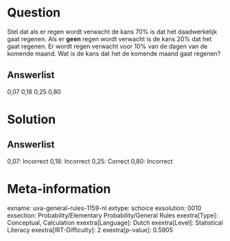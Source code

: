 Question
========

Stel dat als er regen wordt verwacht de kans 70% is dat het
daadwerkelijk gaat regenen. Als er **geen** regen wordt verwacht is de
kans 20% dat het gaat regenen. Er wordt regen verwacht voor 10% van de
dagen van de komende maand. Wat is de kans dat het de komende maand gaat
regenen?

Answerlist
----------

0,07
0,18
0,25
0,80

Solution
========

Answerlist
----------

0,07: Incorrect
0,18: Incorrect
0,25: Correct
0,80: Incorrect

Meta-information
================
exname: uva-general-rules-1159-nl
extype: schoice
exsolution: 0010
exsection: Probability/Elementary Probability/General Rules 
exextra[Type]: Conceptual, Calculation
exextra[Language]: Dutch
exextra[Level]: Statistical Literacy
exextra[IRT-Difficulty]: 2
exextra[p-value]: 0.5905

